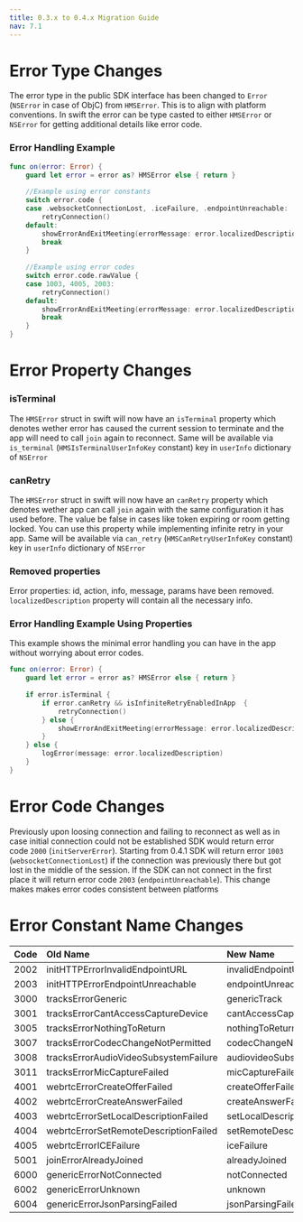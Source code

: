 ```yaml
---
title: 0.3.x to 0.4.x Migration Guide
nav: 7.1
---
```


# Error Type Changes

The error type in the public SDK interface has been changed to  `Error` (`NSError` in case of ObjC) from  `HMSError`.  This is to align with platform conventions. In swift the error can be type casted to either `HMSError` or `NSError` for getting additional details like error code. 

### Error Handling Example

```swift
func on(error: Error) {
    guard let error = error as? HMSError else { return }
    
    //Example using error constants
    switch error.code {
    case .websocketConnectionLost, .iceFailure, .endpointUnreachable:
        retryConnection()
    default:
		showErrorAndExitMeeting(errorMessage: error.localizedDescription)
        break
    }
    
    //Example using error codes
    switch error.code.rawValue {
    case 1003, 4005, 2003:
        retryConnection()
    default:
		showErrorAndExitMeeting(errorMessage: error.localizedDescription)
        break
    }
}
```

# Error Property Changes

### isTerminal

The `HMSError` struct in swift will now have an `isTerminal` property which denotes wether error has caused the current session to terminate and the app will need to call `join` again to reconnect. Same will be available via `is_terminal` (`HMSIsTerminalUserInfoKey` constant) key in `userInfo` dictionary of `NSError`

### canRetry

The `HMSError` struct in swift will now have an `canRetry` property which denotes wether app can call `join` again with the same configuration it has used before. The value be false in cases like token expiring or room getting locked. You can use this property while implementing infinite retry in your app. Same will be available via `can_retry` (`HMSCanRetryUserInfoKey` constant) key in `userInfo` dictionary of `NSError`

### Removed properties

Error properties: id, action, info, message, params have been removed. `localizedDescription` property will contain all the necessary info. 

### Error Handling Example Using Properties

This example shows the minimal error handling you can have in the app without worrying about error codes.

```swift
func on(error: Error) {
    guard let error = error as? HMSError else { return }
    
    if error.isTerminal {
        if error.canRetry && isInfiniteRetryEnabledInApp  {
            retryConnection()
        } else {
            showErrorAndExitMeeting(errorMessage: error.localizedDescription)
        }
    } else {
        logError(message: error.localizedDescription)
    }
}
```

# Error Code Changes

Previously upon loosing connection and failing to reconnect as well as in case initial connection could not be established SDK would return error code `2000` (`initServerError`). Starting from 0.4.1 SDK will return error `1003` (`websocketConnectionLost`) if the connection was previously there but got lost in the middle of the session. If the SDK can not connect in the first place it will return error code `2003` (`endpointUnreachable`). This change makes makes error codes consistent between platforms

# Error Constant Name Changes

| **Code** | **Old Name** | **New Name** |
| :--- | :--- | :--- |
| 2002 | initHTTPErrorInvalidEndpointURL | invalidEndpointUrl |
| 2003 | initHTTPErrorEndpointUnreachable | endpointUnreachable |
| 3000 | tracksErrorGeneric | genericTrack |
| 3001 | tracksErrorCantAccessCaptureDevice | cantAccessCaptureDevice |
| 3005 | tracksErrorNothingToReturn | nothingToReturn |
| 3007 | tracksErrorCodecChangeNotPermitted | codecChangeNotPermitted |
| 3008 | tracksErrorAudioVideoSubsystemFailure | audiovideoSubsystemFailure |
| 3011 | tracksErrorMicCaptureFailed | micCaptureFailed |
| 4001 | webrtcErrorCreateOfferFailed | createOfferFailed |
| 4002 | webrtcErrorCreateAnswerFailed | createAnswerFailed |
| 4003 | webrtcErrorSetLocalDescriptionFailed | setLocalDescriptionFailed |
| 4004 | webrtcErrorSetRemoteDescriptionFailed | setRemoteDescriptionFailed |
| 4005 | webrtcErrorICEFailure | iceFailure |
| 5001 | joinErrorAlreadyJoined | alreadyJoined |
| 6000 | genericErrorNotConnected | notConnected |
| 6002 | genericErrorUnknown | unknown |
| 6004 | genericErrorJsonParsingFailed | jsonParsingFailed |